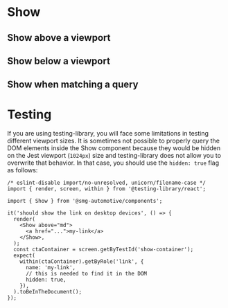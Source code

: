 

<Meta of={IndexStories} />

# Show

## Show above a viewport

<Canvas>
  <Story of={IndexStories.ShowAboveAViewport} />
</Canvas>

<Controls />

## Show below a viewport

<Canvas>
  <Story of={IndexStories.ShowBelowAViewport} />
</Canvas>

<Controls />

## Show when matching a query

<Canvas>
  <Story of={IndexStories.ShowWhenMatchingAQuery} />
</Canvas>

<Controls />

# Testing

If you are using testing-library, you will face some limitations in testing different viewport sizes. It is sometimes not possible to properly query the DOM elements inside the Show component because they would be hidden on the Jest viewport (`1024px`) size and testing-library does not allow you to overwrite that behavior. In that case, you should use the `hidden: true` flag as follows:

```tsx
/* eslint-disable import/no-unresolved, unicorn/filename-case */
import { render, screen, within } from '@testing-library/react';

import { Show } from '@smg-automotive/components';

it('should show the link on desktop devices', () => {
  render(
    <Show above="md">
      <a href="...">my-link</a>
    </Show>,
  );
  const ctaContainer = screen.getByTestId('show-container');
  expect(
    within(ctaContainer).getByRole('link', {
      name: 'my-link',
      // this is needed to find it in the DOM
      hidden: true,
    }),
  ).toBeInTheDocument();
});
```

